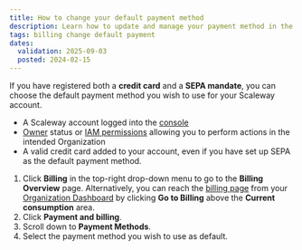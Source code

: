 ```yaml
---
title: How to change your default payment method
description: Learn how to update and manage your payment method in the Scaleway console.
tags: billing change default payment
dates:
  validation: 2025-09-03
  posted: 2024-02-15
---
```



If you have registered both a **credit card** and a **SEPA mandate**, you can choose the default payment method you wish to use for your Scaleway account.

<Requirements />

- A Scaleway account logged into the [console](https://account.scaleway.com/?service=elements)
- [Owner](/iam/concepts/#owner) status or [IAM permissions](/iam/concepts/#permission) allowing you to perform actions in the intended Organization
- A valid credit card added to your account, even if you have set up SEPA as the default payment method.

1. Click **Billing** in the top-right drop-down menu to go to the **Billing Overview** page.
    <Message type="tip">
      Alternatively, you can reach the [billing page](https://account.scaleway.com/?service=elementsbilling/overview) from your [Organization Dashboard](https://account.scaleway.com/?service=elementsorganization) by clicking **Go to Billing** above the **Current consumption** area.
    </Message>
2. Click **Payment and billing**.
3. Scroll down to **Payment Methods**.
4. Select the payment method you wish to use as default.